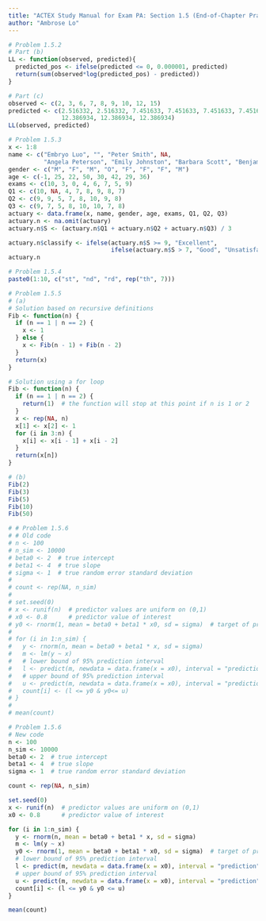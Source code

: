 ```yaml
---
title: "ACTEX Study Manual for Exam PA: Section 1.5 (End-of-Chapter Practice Problems)"
author: "Ambrose Lo"
---
```


```r
# Problem 1.5.2
# Part (b)
LL <- function(observed, predicted){
  predicted_pos <- ifelse(predicted <= 0, 0.000001, predicted)
  return(sum(observed*log(predicted_pos) - predicted))
}

# Part (c)
observed <- c(2, 3, 6, 7, 8, 9, 10, 12, 15)
predicted <- c(2.516332, 2.516332, 7.451633, 7.451633, 7.451633, 7.451633,
               12.386934, 12.386934, 12.386934)
LL(observed, predicted)
```


```r
# Problem 1.5.3
x <- 1:8
name <- c("Embryo Luo", "", "Peter Smith", NA,
          "Angela Peterson", "Emily Johnston", "Barbara Scott", "Benjamin Eng")
gender <- c("M", "F", "M", "O", "F", "F", "F", "M")
age <- c(-1, 25, 22, 50, 30, 42, 29, 36)
exams <- c(10, 3, 0, 4, 6, 7, 5, 9)
Q1 <- c(10, NA, 4, 7, 8, 9, 8, 7)
Q2 <- c(9, 9, 5, 7, 8, 10, 9, 8)
Q3 <- c(9, 7, 5, 8, 10, 10, 7, 8)
actuary <- data.frame(x, name, gender, age, exams, Q1, Q2, Q3)
actuary.n <- na.omit(actuary)
actuary.n$S <- (actuary.n$Q1 + actuary.n$Q2 + actuary.n$Q3) / 3

actuary.n$classify <- ifelse(actuary.n$S >= 9, "Excellent",
                             ifelse(actuary.n$S > 7, "Good", "Unsatisfactory"))
actuary.n
```


```r
# Problem 1.5.4
paste0(1:10, c("st", "nd", "rd", rep("th", 7)))
```


```r
# Problem 1.5.5
# (a)
# Solution based on recursive definitions
Fib <- function(n) {
  if (n == 1 | n == 2) {
    x <- 1
  } else {
    x <- Fib(n - 1) + Fib(n - 2)
  }
  return(x)
}

# Solution using a for loop
Fib <- function(n) {
  if (n == 1 | n == 2) {
    return(1)  # the function will stop at this point if n is 1 or 2
  }
  x <- rep(NA, n)
  x[1] <- x[2] <- 1
  for (i in 3:n) {
    x[i] <- x[i - 1] + x[i - 2]
  }
  return(x[n])
}

# (b)
Fib(2)
Fib(3)
Fib(5)
Fib(10)
Fib(50)
```


```r
# # Problem 1.5.6
# # Old code
# n <- 100
# n_sim <- 10000
# beta0 <- 2  # true intercept
# beta1 <- 4  # true slope
# sigma <- 1  # true random error standard deviation 
# 
# count <- rep(NA, n_sim)
# 
# set.seed(0)
# x <- runif(n)  # predictor values are uniform on (0,1)
# x0 <- 0.8      # predictor value of interest
# y0 <- rnorm(1, mean = beta0 + beta1 * x0, sd = sigma)  # target of prediction
# 
# for (i in 1:n_sim) {
#   y <- rnorm(n, mean = beta0 + beta1 * x, sd = sigma)
#   m <- lm(y ~ x)
#   # lower bound of 95% prediction interval
#   l <- predict(m, newdata = data.frame(x = x0), interval = "prediction")[, 2]
#   # upper bound of 95% prediction interval
#   u <- predict(m, newdata = data.frame(x = x0), interval = "prediction")[, 3]
#   count[i] <- (l <= y0 & y0<= u)
# }
# 
# mean(count)
```


```r
# Problem 1.5.6
# New code
n <- 100
n_sim <- 10000
beta0 <- 2  # true intercept
beta1 <- 4  # true slope
sigma <- 1  # true random error standard deviation

count <- rep(NA, n_sim)

set.seed(0)
x <- runif(n)  # predictor values are uniform on (0,1)
x0 <- 0.8      # predictor value of interest

for (i in 1:n_sim) {
  y <- rnorm(n, mean = beta0 + beta1 * x, sd = sigma)
  m <- lm(y ~ x)
  y0 <- rnorm(1, mean = beta0 + beta1 * x0, sd = sigma)  # target of prediction
  # lower bound of 95% prediction interval
  l <- predict(m, newdata = data.frame(x = x0), interval = "prediction")[, 2]
  # upper bound of 95% prediction interval
  u <- predict(m, newdata = data.frame(x = x0), interval = "prediction")[, 3]
  count[i] <- (l <= y0 & y0 <= u)
}

mean(count)
```

